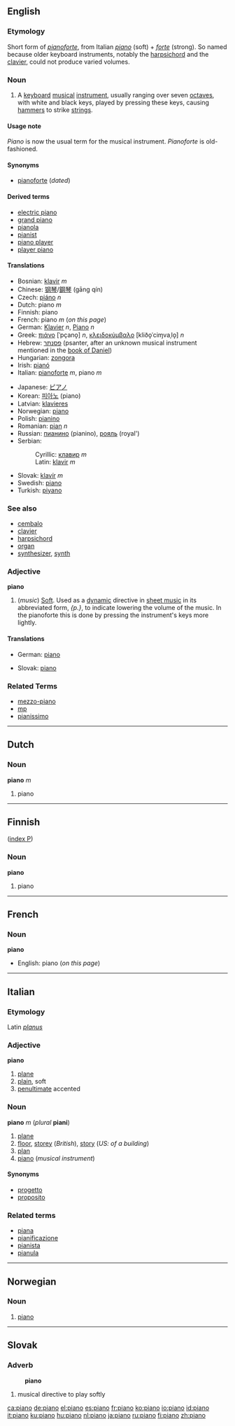 ==English==
===Etymology===
Short form of ''[[pianoforte]]'', from Italian ''[[piano#Italian|piano]]'' (soft) + ''[[forte]]'' (strong). So named because older keyboard instruments, notably the [[harpsichord]] and the [[clavier]], could not produce varied volumes.

===Noun===
{{en-noun|piano|pianos}}

#A [[keyboard]] [[musical]] [[instrument]], usually ranging over seven [[octave]]s, with white and black keys, played by pressing these keys, causing [[hammer]]s to strike [[string]]s.

====Usage note====
''Piano'' is now the usual term for the musical instrument. ''Pianoforte'' is old-fashioned.

====Synonyms====
*[[pianoforte]] (''dated'')

====Derived terms====
*[[electric piano]]
*[[grand piano]]
*[[pianola]]
*[[pianist]]
*[[piano player]]
*[[player piano]]

====Translations====
{{top}}
*Bosnian: [[klavir]] ''m''
*Chinese: [[钢琴]]/[[鋼琴]] (gāng qín)
*Czech: [[piáno]] ''n''
*Dutch: piano ''m''
*Finnish: piano
*French: piano ''m'' (''on this page'')
*German: [[Klavier]] ''n'', [[Piano]] ''n''
*Greek: [[πιάνο]] [ˈpçano̞] ''n'', [[κλειδοκύμβαλο]] [kliðo̞ˈciɱvaˌlo̞] ''n''
*Hebrew: [[פסנתר]] (psanter, after an unknown musical instrument mentioned in the [[w:book of Daniel|book of Daniel]])
*Hungarian: [[zongora]]
*Irish: [[pianó]]
*Italian: [[pianoforte]] ''m'', piano ''m''
{{mid}}
*Japanese: [[ピアノ]]
*Korean: [[피아노]] (piano)
*Latvian: [[klavieres]]
*Norwegian: [[#Norwegian|piano]]
*Polish: [[pianino]]
*Romanian: [[pian]] ''n''
*Russian: [[пианино]] (pianino), [[рояль]] (royal')
*Serbian:
*:Cyrillic: [[клавир]] ''m''
*:Latin: [[klavir#Serbian|klavir]] ''m''
*Slovak: [[klavír#Slovak|klavír]] ''m''
*Swedish: [[piano]]
*Turkish: [[piyano]]
{{bottom}}

===See also===
*[[cembalo]]
*[[clavier]]
*[[harpsichord]]
*[[organ]]
*[[synthesizer]], [[synth]]

===Adjective===
'''piano'''

#(''music'') [[soft|Soft]]. Used as a [[w:Dynamics (music)|dynamic]] directive in [[w:sheet music|sheet music]] in its abbreviated form, ''{p.}'', to indicate lowering the volume of the music. In the pianoforte this is done by pressing the instrument's keys more lightly. 

====Translations====
{{top}}
*German: [[piano#German|piano]]
{{mid}}
*Slovak: [[piano#Slovak|piano]]
{{bottom}}

===Related Terms===
*[[mezzo-piano]]
*[[mp]]
*[[pianissimo]]

----
==Dutch==

===Noun===
'''piano''' ''m''

#piano
----

==Finnish==
([[Wiktionary:Finnish_index_p|index P]])

===Noun===
'''piano'''

#piano

----

==French==

===Noun===
'''piano'''
*English: piano (''on this page'')
----

==Italian==
===Etymology===
Latin ''[[planus]]''

===Adjective===
'''piano'''

# [[plane]]
# [[plain]], soft
# [[penultimate]] accented

===Noun===
'''piano''' ''m'' (''plural'' '''piani''')

#[[plane]]
#[[floor]], [[storey]] (''British''), [[story]] (''US: of a building'')
#[[plan]]
#[[piano]] (''musical instrument'')

====Synonyms====
*[[progetto]]
*[[proposito]]

===Related terms===
*[[piana]]
*[[pianificazione]]
*[[pianista]]
*[[pianula]]

----

==Norwegian==
===Noun===
{{no-noun-n4}}
#[[#English|piano]]

----
==Slovak==
===Adverb===
:'''piano'''
# musical directive to play softly

[[ca:piano]]
[[de:piano]]
[[el:piano]]
[[es:piano]]
[[fr:piano]]
[[ko:piano]]
[[io:piano]]
[[id:piano]]
[[it:piano]]
[[ku:piano]]
[[hu:piano]]
[[nl:piano]]
[[ja:piano]]
[[ru:piano]]
[[fi:piano]]
[[zh:piano]]